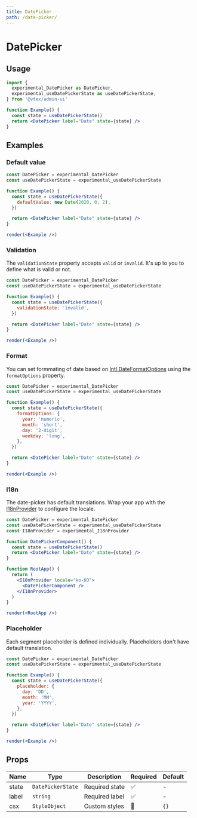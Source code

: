 ```yaml
---
title: DatePicker
path: /date-picker/
---
```


# DatePicker

## Usage

```jsx
import {
  experimental_DatePicker as DatePicker,
  experimental_useDatePickerState as useDatePickerState,
} from '@vtex/admin-ui'

function Example() {
  const state = useDatePickerState()
  return <DatePicker label="Date" state={state} />
}
```

## Examples

### Default value

```jsx noInline live
const DatePicker = experimental_DatePicker
const useDatePickerState = experimental_useDatePickerState

function Example() {
  const state = useDatePickerState({
    defaultValue: new Date(2020, 0, 2),
  })

  return <DatePicker label="Date" state={state} />
}

render(<Example />)
```

### Validation

The `validationState` property accepts `valid` or `invalid`. It's up to you to define what is valid or not.

```jsx noInline live
const DatePicker = experimental_DatePicker
const useDatePickerState = experimental_useDatePickerState

function Example() {
  const state = useDatePickerState({
    validationState: 'invalid',
  })

  return <DatePicker label="Date" state={state} />
}

render(<Example />)
```

### Format

You can set formmating of date based on [Intl.DateFormatOptions](https://developer.mozilla.org/en-US/docs/Web/JavaScript/Reference/Global_Objects/Intl/DateTimeFormat) using the `formatOptions` property.

```jsx noInline live
const DatePicker = experimental_DatePicker
const useDatePickerState = experimental_useDatePickerState

function Example() {
  const state = useDatePickerState({
    formatOptions: {
      year: 'numeric',
      month: 'short',
      day: '2-digit',
      weekday: 'long',
    },
  })

  return <DatePicker label="Date" state={state} />
}

render(<Example />)
```

### I18n

The date-picker has default translations. Wrap your app with the [I18nProvider](/experimental/localization#i18nprovider/) to configure the locale.

```jsx noInline live
const DatePicker = experimental_DatePicker
const useDatePickerState = experimental_useDatePickerState
const I18nProvider = experimental_I18nProvider

function DatePickerComponent() {
  const state = useDatePickerState()
  return <DatePicker label="Date" state={state} />
}

function RootApp() {
  return (
    <I18nProvider locale="ko-KO">
      <DatePickerComponent />
    </I18nProvider>
  )
}

render(<RootApp />)
```

### Placeholder

Each segment placeholder is defined individually. Placeholders don't have default translation.

```jsx noInline live
const DatePicker = experimental_DatePicker
const useDatePickerState = experimental_useDatePickerState

function Example() {
  const state = useDatePickerState({
    placeholder: {
      day: 'DD',
      month: 'MM',
      year: 'YYYY',
    },
  })

  return <DatePicker label="Date" state={state} />
}

render(<Example />)
```

## Props

| Name  | Type              | Description    | Required | Default |
| ----- | ----------------- | -------------- | -------- | ------- |
| state | `DatePickerState` | Required state | ✅       | -       |
| label | `string`          | Required label | ✅       | -       |
| csx   | `StyleObject`     | Custom styles  | 🚫       | `{}`    |

